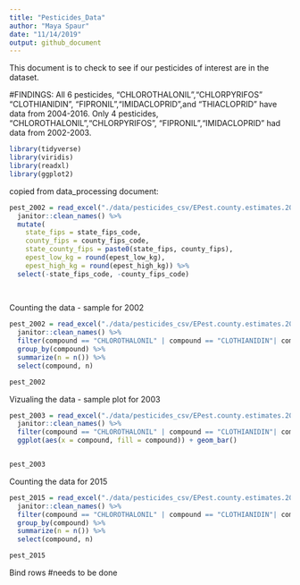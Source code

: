 ```yaml
---
title: "Pesticides_Data"
author: "Maya Spaur"
date: "11/14/2019"
output: github_document
---
```


This document is to check to see if our pesticides of interest are in the dataset. 


#FINDINGS: 
All 6 pesticides, "CHLOROTHALONIL","CHLORPYRIFOS"   "CLOTHIANIDIN", "FIPRONIL","IMIDACLOPRID",and "THIACLOPRID" have data from 2004-2016. 
Only 4 pesticides, "CHLOROTHALONIL","CHLORPYRIFOS", "FIPRONIL","IMIDACLOPRID" had data from 2002-2003.

```r
library(tidyverse)
library(viridis)
library(readxl)
library(ggplot2)
```

copied from data_processing document:


```r

pest_2002 = read_excel("./data/pesticides_csv/EPest.county.estimates.2002.xlsx") %>% 
  janitor::clean_names() %>% 
  mutate(
    state_fips = state_fips_code,
    county_fips = county_fips_code,
    state_county_fips = paste0(state_fips, county_fips),
    epest_low_kg = round(epest_low_kg),
    epest_high_kg = round(epest_high_kg)) %>%
  select(-state_fips_code, -county_fips_code)
    
  
```


Counting the data - sample for 2002

```r
pest_2002 = read_excel("./data/pesticides_csv/EPest.county.estimates.2003.xlsx") %>%
  janitor::clean_names() %>% 
  filter(compound == "CHLOROTHALONIL" | compound == "CLOTHIANIDIN"| compound == "CHLORPYRIFOS" | compound == "FIPRONIL" | compound == "IMIDACLOPRID"| compound ==  "THIACLOPRID") %>%
  group_by(compound) %>%
  summarize(n = n()) %>%
  select(compound, n)

pest_2002

```

Vizualing the data - sample plot for 2003

```r
pest_2003 = read_excel("./data/pesticides_csv/EPest.county.estimates.2003.xlsx") %>%
  janitor::clean_names() %>% 
  filter(compound == "CHLOROTHALONIL" | compound == "CLOTHIANIDIN"| compound == "CHLORPYRIFOS" | compound == "FIPRONIL" | compound == "IMIDACLOPRID"| compound ==  "THIACLOPRID") %>%
  ggplot(aes(x = compound, fill = compound)) + geom_bar()


pest_2003


```

Counting the data for 2015

```r
pest_2015 = read_excel("./data/pesticides_csv/EPest.county.estimates.2015.xlsx") %>%
  janitor::clean_names() %>% 
  filter(compound == "CHLOROTHALONIL" | compound == "CLOTHIANIDIN"| compound == "CHLORPYRIFOS" | compound == "FIPRONIL" | compound == "IMIDACLOPRID"| compound ==  "THIACLOPRID")  %>%
  group_by(compound) %>%
  summarize(n = n()) %>%
  select(compound, n)

pest_2015

```



Bind rows
#needs to be done

```r

```

